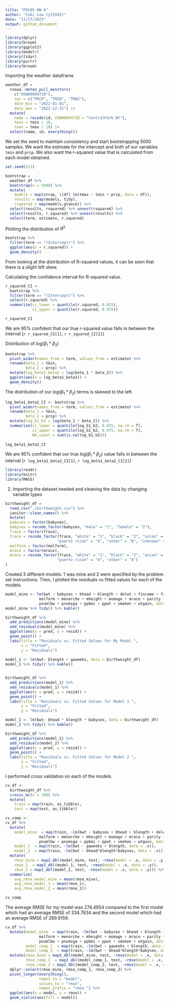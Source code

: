 ```yaml
---
title: "P8105 HW 6"
author: "Yuki Low (yl5503)"
date: "11/27/2023"
output: github_document
---
```


```r
library(dplyr)
library(broom)
library(ggplot2)
library(modelr)
library(tidyr)
library(purrr)
library(broom)
```

Importing the weather dataframe
```r
weather_df = 
  rnoaa::meteo_pull_monitors(
    c("USW00094728"),
    var = c("PRCP", "TMIN", "TMAX"), 
    date_min = "2022-01-01",
    date_max = "2022-12-31") |>
  mutate(
    name = recode(id, USW00094728 = "CentralPark_NY"),
    tmin = tmin / 10,
    tmax = tmax / 10) |>
  select(name, id, everything())
```

We set the seed to maintain consistency and start bootstrapping 5000 samples. We want the estimate for the intercept and both of our variables `tmin` and `prcp`. We also want the r-squared value that is calculated from each model obtained. 

```r
set.seed(123)

bootstrap =
  weather_df %>%
  bootstrap(n = 5000) %>%
  mutate(
    models = map(strap, \(df) lm(tmax ~ tmin + prcp, data = df)),
    results = map(models, tidy),
    rsquared = map(models,glance)) %>%
  select(results, rsquared) %>% unnest(rsquared) %>%
  select(results, r.squared) %>% unnest(results) %>%
  select(term, estimate, r.squared) 
```

Plotting the distribution of $R^2$
```r
bootstrap %>%
  filter(term == "(Intercept)") %>%
  ggplot(aes(x = r.squared)) +
  geom_density()
```
From looking at the distribution of R-squared values, it can be seen that there is a slight left skew. 

Calculating the confidence interval for R-squared value. 
```r
r_squared_CI <-
  bootstrap %>%
  filter(term == "(Intercept)") %>%
  select(r.squared) %>%
  summarize(ci_lower = quantile(r.squared, 0.025), 
            ci_upper = quantile(r.squared, 0.975))

r_squared_CI
```
We are 95% confident that our true r-squared value falls in between the interval (`r r_squared_CI[1]`, `r r_squared_CI[2]`)

Distribution of $log(\beta_1 * \beta_2)$
```r
bootstrap %>%
  pivot_wider(names_from = term, values_from = estimate) %>% 
  rename(beta_1 = tmin, 
         beta_2 = prcp) %>% 
  mutate(log_beta1_beta2 = log(beta_1 * beta_2)) %>% 
  ggplot(aes(x = log_beta1_beta2)) + 
  geom_density()
```
The distribution of our $log(\beta_1 * \beta_2)$ terms is skewed to the left. 


```r
log_beta1_beta2_CI <- bootstrap %>%
  pivot_wider(names_from = term, values_from = estimate) %>% 
  rename(beta_1 = tmin, 
         beta_2 = prcp) %>% 
  mutate(log_b1_b2 = log(beta_1 * beta_2)) %>%
  summarize(ci_lower = quantile(log_b1_b2, 0.025, na.rm = T), 
            ci_upper = quantile(log_b1_b2, 0.975, na.rm = T), 
            NA_count = sum(is.na(log_b1_b2)))
            
log_beta1_beta2_CI
```

We are 95% confident that our true $log(\beta_1 * \beta_2)$ value falls in between the interval (`r log_beta1_beta2_CI[1]`, `r log_beta1_beta2_CI[2]`)

```r
library(readr)
library(knitr)
library(MASS)
```

2. 
Importing the dataset needed and cleaning the data by changing variable types 
```r
birthweight_df = 
  read_csv("./birthweight.csv") %>%
  janitor::clean_names() %>% 
  mutate(
  babysex = factor(babysex), 
  babysex = recode_factor(babysex, "male" = "1", "female" = "2"), 
  frace = factor(frace), 
  frace = recode_factor(frace, "white" = "1", "black" = "2", "asian" = "3", 
                       "puerto rican" = "4", "other" = "8", "unknown" = "9"), 
  malform = factor(malform), 
  mrace = factor(mrace), 
  mrace = recode_factor(frace, "white" = "1", "black" = "2", "asian" = "3", 
                       "puerto rican" = "4", "other" = "8")
)

```

Created 3 different models: 1 was mine and 2 were specified by the problem set instructions. Then, I plotted the residuals vs fitted values for each of the models. 
```r
model_mine <- lm(bwt ~ babysex + bhead + blength + delwt + fincome + frace + gaweeks +
               malform + menarche + mheight + momage + mrace + parity +
               pnumlbw + pnumsga + ppbmi + ppwt + smoken + wtgain, data = birthweight_df)
model_mine %>% tidy() %>% kable()

birthweight_df %>%  
  add_predictions(model_mine) %>% 
  add_residuals(model_mine) %>% 
  ggplot(aes(x = pred, y = resid)) + 
  geom_point() +
  labs(title = "Residuals vs. Fitted Values for My Model ", 
       x = "Fitted",
       y = "Residuals")
  
model_1 <- lm(bwt~ blength + gaweeks, data = birthweight_df) 
model_1 %>% tidy() %>% kable()


birthweight_df %>%  
  add_predictions(model_1) %>% 
  add_residuals(model_1) %>% 
  ggplot(aes(x = pred, y = resid)) + 
  geom_point() +
  labs(title = "Residuals vs. Fitted Values for Model 1 ", 
       x = "Fitted",
       y = "Residuals")

model_2 <- lm(bwt~ bhead * blength * babysex, data = birthweight_df)
model_2 %>% tidy() %>% kable()

birthweight_df %>%  
  add_predictions(model_2) %>% 
  add_residuals(model_2) %>% 
  ggplot(aes(x = pred, y = resid)) + 
  geom_point() +
  labs(title = "Residuals vs. Fitted Values for Model 2 ", 
       x = "Fitted",
       y = "Residuals")
```

I performed cross validation on each of the models. 
```r
cv_df <-
  birthweight_df %>% 
  crossv_mc(n = 100) %>% 
  mutate(
    train = map(train, as_tibble), 
    test = map(test, as_tibble))

cv_comp <-
cv_df %>% 
  mutate(
    model_mine  = map(train, ~lm(bwt ~ babysex + bhead + blength + delwt + fincome + frace + gaweeks +
               malform + menarche + mheight + momage + mrace + parity +
               pnumlbw + pnumsga + ppbmi + ppwt + smoken + wtgain, data = .x)),
    model_1  = map(train, ~lm(bwt ~ gaweeks + blength, data = .x)),
    model_2  = map(train, ~lm(bwt ~ bhead*blength*babysex, data = .x))) %>% 
  mutate(
    rmse_mine = map2_dbl(model_mine, test, ~rmse(model = .x, data = .y)),
    rmse_1  = map2_dbl(model_1, test, ~rmse(model = .x, data = .y)),
    rmse_2 = map2_dbl(model_2, test, ~rmse(model = .x, data = .y))) %>% 
  summarize(
    avg_rmse_model_mine = mean(rmse_mine),
    avg_rmse_model_1 = mean(rmse_1),
    avg_rmse_model_2 = mean(rmse_2))

cv_comp
```
The average RMSE for my model was 274.4954 compared to the first model which had an average RMSE of 334.7634	and the second model which had an average RMSE of 289.9159. 

```r
cv_df %>% 
  mutate(model_mine  = map(train, ~lm(bwt ~ babysex + bhead + blength + delwt + fincome + frace + gaweeks +
               malform + menarche + mheight + momage + mrace + parity +
               pnumlbw + pnumsga + ppbmi + ppwt + smoken + wtgain, data = .x)),
         model_comp_1  = map(train, ~lm(bwt ~ gaweeks + blength, data = .x)),
         model_comp_2  = map(train, ~lm(bwt ~ bhead*blength*babysex, data = .x))) %>% 
  mutate(rmse_mine = map2_dbl(model_mine, test, ~rmse(model = .x, data = .y)),
         rmse_comp_1  = map2_dbl(model_comp_1, test, ~rmse(model = .x, data = .y)),
         rmse_comp_2 = map2_dbl(model_comp_2, test, ~rmse(model = .x, data = .y))) %>%
  dplyr::select(rmse_mine, rmse_comp_1, rmse_comp_2) %>%  
  pivot_longer(everything(),
               names_to = "model", 
               values_to = "rmse",
               names_prefix = "rmse_") %>% 
  ggplot(aes(x = model, y = rmse)) + 
  geom_violin(aes(fill = model))
```